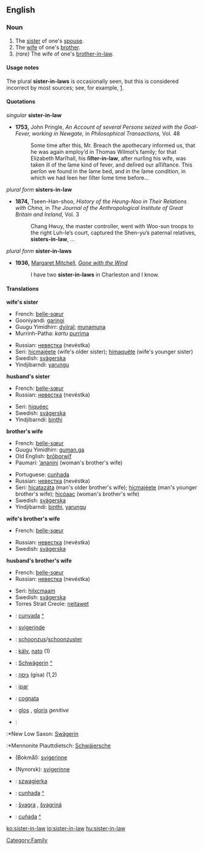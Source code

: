 ==English==

===Noun===
{{en-noun|sg=[[sister]]-[[in]]-[[law]]|pl=sisters-in-law}}
#The [[sister]] of one's [[spouse]].
#The [[wife]] of one's [[brother]].
# ''(rare)'' The wife of one's [[brother-in-law]].
====Usage notes====
The plural '''sister-in-laws''' is occasionally seen, but this is considered incorrect by most sources; see, for example, [http://www.wsu.edu/~brians/errors/sisterinlaws.html].
====Quotations====
''singular'' '''sister-in-law'''
*'''1753,''' John Pringle, ''An Account of several Persons seized with the Goal-Fever, working in Newgate,'' in ''Philosophical Transactions,'' Vol. 48
*:Some time after this, Mr. Breach the apothecary informed us, that he was again employ’d in Thomas Wilmot’s family; for that Elizabeth Marſhall, his '''ſiſter-in-law''', after nurſing his wife, was taken ill of the ſame kind of fever, and deſired our aſſiſtance. This perſon we found in the ſame bed, and in the ſame condition, in which we had ſeen her ſiſter ſome time before...
''plural form'' '''sisters-in-law'''
*'''1874,''' Tseen-Han-shoo, ''History of the Heung-Noo in Their Relations with China,'' in ''The Journal of the Anthropological Institute of Great Britain and Ireland,'' Vol. 3
*:Chang Hwuy, the master controller, went with Woo-sun troops to the right Luh-le’s court, captured the Shen-yu’s paternal relatives, '''sisters-in-law''', ...
''plural form'' '''sister-in-laws'''
*'''1936,''' [[w:Margaret Mitchell|Margaret Mitchell]], ''[[w:Gone with the Wind|Gone with the Wind]]''
*:I have two '''sister-in-laws''' in Charleston and I know.
====Translations====
'''wife's sister'''
{{top}}
*French: [[belle-sœur]] {{f}}
*Gooniyandi: [[garingi]]
*Guugu Yimidhirr: [[dyiiral]]; [[munamuna]] {{avoidance}}
*Murrinh-Patha: ''kartu'' [[purrima]]
{{mid}}
*Russian: [[невестка]] (nevéstka) {{f}}
*Seri: [[hicmajeete|hicmajéete]] (wife's older sister); [[himaquete|himaquéte]] (wife's younger sister)
*Swedish: [[svägerska]] {{c}}
*Yindjibarndi: [[yarungu]]
{{bottom}}

'''husband's sister'''
{{top}}
*French: [[belle-sœur]] {{f}}
*Russian: [[невестка]] (nevéstka) {{f}}
{{mid}}
*Seri: [[hiqueec|hiquéec]]
*Swedish: [[svägerska]] {{c}}
*Yindjibarndi: [[binthi]]
{{bottom}}

'''brother's wife'''
{{top}}
*French: [[belle-sœur]] {{f}}
*Guugu Yimidhirr: [[guman.ga]]
*Old English: [[broþorwif|brōþorwīf]] {{n}}
*Paumarí: [[ʼananini]] {{f}} (woman's brother's wife)
{{mid}}
*Portuguese: [[cunhada]] {{f}}
*Russian: [[невестка]] (nevéstka) {{f}}
*Seri: [[hicatazata|hicatazáta]] (man's older brother's wife); [[hicmajeete|hicmajéete]] (man's younger brother's wife); [[hicoaac|hicóaac]] (woman's brother's wife)
*Swedish: [[svägerska]] {{c}}
*Yindjibarndi: [[binthi]], [[yarungu]]
{{bottom}}

'''wife's brother's wife'''
{{top}}
*French: [[belle-sœur]] {{f}}
{{mid}}
*Russian: [[невестка]] (nevéstka) {{f}}
*Swedish: [[svägerska]] {{c}}
{{bottom}}

'''husband's brother's wife'''
{{top}}
*French: [[belle-sœur]] {{f}}
*Russian: [[невестка]] (nevéstka) {{f}}
{{mid}}
*Seri: [[hilxcmaam]]
*Swedish: [[svägerska]] {{c}}
*Torres Strait Creole: [[neitawet]] {{cattag|eastern dialect}}
{{bottom}}

{{checktrans}}
*{{ttbc|Catalan}}: [[cunyada]] {{f}} [[:ca:cunyada|^]]
*{{ttbc|Danish}}: [[svigerinde]] {{f}}
*{{ttbc|Dutch}}: [[schoonzus]]/[[schoonzuster]] {{f}}
*{{ttbc|Finnish}}: [[käly]], [[nato]] (1)
*{{ttbc|German}}: [[Schwägerin]] {{f}} [[:de:Schwägerin|^]]
*{{ttbc|Hebrew}}: [[גִּיסָה|גיסה]] (gisa) {{f}} (1,2)
*{{ttbc|Indonesian}}: [[ipar]]
*{{ttbc|Italian}}: [[cognata]] {{f}}
*{{ttbc|Latin}}: [[glos]] {{f}}, [[gloris]] ''genitive''
*{{ttbc|Low German}}:
:*New Low Saxon: [[Swägerin]] {{f}}
:*Mennonite Plauttdietsch: [[Schwäjersche]] {{f}}
*{{ttbc|Norwegian}} (Bokmål): [[svigerinne]] {{f}}
*{{ttbc|Norwegian}} (Nynorsk): [[svigerinne]] {{f}}
*{{ttbc|Polish}}: [[szwagierka]] {{f}}
*{{ttbc|Portuguese}}: [[cunhada]] {{f}} [[:pt:cunhada|^]]
*{{ttbc|Slovak}}: [[švagra]] {{f}}, [[švagriná]] {{f}}
*{{ttbc|Spanish}}: [[cuñada]] {{f}} [[:es:cuñada|^]] 

[[Category:Family]]
[[ko:sister-in-law]]
[[io:sister-in-law]]
[[hu:sister-in-law]]
